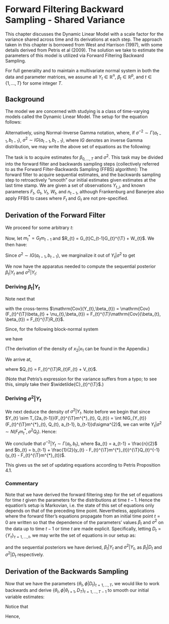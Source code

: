 # Forward Filtering Backward Sampling - Shared Variance

This chapter discusses the Dynamic Linear Model with a scale factor for the variance shared across time and its derivations at each step. The approach taken in this chapter is borrowed from West and Harrison (1997), with some details derived from Petris et al (2009). The solution we take to estimate the parameters of this model is utilized via Forward Filtering Backward Sampling.

For full generality and to maintain a multivariate normal system in both the data and parameter matrices, we assume all $Y_{t} \in \mathbb{R}^{n}$, $\beta_{t} \in \mathbb{R}^{p}$, and $t \in \{1,\ldots,T\}$ for some integer $T$.


## Background

The model we are concerned with studying is a class of time-varying models called the Dynamic Linear Model. The setup for the equation follows:

\begin{eqnarray*}
Y_{t}\vert\beta_{t}, \sigma^{2} &\sim& N(F_{t}^{\T}\beta_{t}, \sigma^{2}V_{t})\\
\beta_{t}\vert \beta_{t-1},\sigma^{2} &\sim& N(G_{t}\beta_{t-1}, \sigma^{2}W_{t})\\
\sigma^{-2} &\sim& \Gamma(a_{t-1},b_{t-1})\\
\beta_{t-1}\vert \sigma^{2} &\sim& N(m_{t-1}, \sigma^{2}C_{t-1})\\
\end{eqnarray*}

Alternatively, using Normal-Inverse Gamma notation, where, if $\sigma^{-2} \sim \Gamma(a_{t-1},b_{t-1})$, $\sigma^{2} \sim IG(a_{t-1},b_{t-1})$, where $IG$ denotes an inverse Gamma distribution, we may write the above set of equations as the following:
\begin{eqnarray*}
Y_{t},\sigma^{2}\vert \beta_{t} &\sim& NIG(F_{t}^{\T}\beta_{t}, V_{t}, a_{t-1}, b_{t-1})\\
\beta_{t},\sigma^{2}\vert \beta_{t-1} &\sim& NIG(G_{t}\beta_{t-1}, W_{t}, a_{t-1}, b_{t-1})\\
\beta_{t-1},\sigma^{2} &\sim& NIG(m_{t-1}, C_{t-1}, a_{t-1}, b_{t-1})
\end{eqnarray*}

The task is to acquire estimates for $\beta_{0,\ldots,T}$ and $\sigma^{2}$. This task may be divided into the forward filter and backwards sampling steps (collectively referred to as the Forward Filter-Backwards Sampling (FFBS) algorithm): The forward filter to acquire sequential estimates, and the backwards sampling step to retroactively "smooth" our initial estimates given estimates at the last time stamp. We are given a set of observations $Y_{t,j}$, and known parameters $F_{t}$, $G_{t}$, $V_{t}$, $W_{t}$, and $n_{t-1}$, although Frankenburg and Banerjee also apply FFBS to cases where $F_{t}$ and $G_{t}$ are not pre-specified.

## Derivation of the Forward Filter

We proceed for some arbitrary $t$:

\begin{eqnarray*}
\beta_{t} &=& G_{t}\beta_{t-1} + \omega_{t}, \omega_{t} \sim N(0, \sigma^{2}W_{t})\\
\beta_{t}\vert \sigma^{2} &\sim& N(G_{t}m_{t-1}, \sigma^{2}(G_{t}C_{t-1}G_{t}^{\T} + W_{t}))\\
\end{eqnarray*}

Now, let $m^{*}_{t} = G_{t}m_{t-1}$ and $R_{t} = G_{t}C_{t-1}G_{t}^{\T} + W_{t}$. We then have:

\begin{eqnarray*}
Y_{t} &=& F_{t}^{\T}\beta_{t} + \nu_{t}, \nu_{t}\sim N(0, \sigma^{2}V_{t})\\
Y_{t}\vert \sigma^{2} &\sim& N(F_{t}^{\T}m^{*}_{t}, \sigma^{2}(F_{t}^{\T}R_{t}F_{t} + V_{t}))
\end{eqnarray*}

Since $\sigma^{2} \sim IG(a_{t-1},b_{t-1})$, we marginalize it out of $Y_{t}\vert \sigma^{2}$ to get

\begin{eqnarray*}
Y_{t} &\sim& T_{2a_{t-1}}(F_{t}^{\T}m^{*}_{t}, \frac{b_{t-1}}{a_{t-1}}(F_{t}^{\T}R_{t}F_{t} + V_{t}))
\end{eqnarray*}

We now have the apparatus needed to compute the sequential posterior $\beta_{t}\vert Y_{t}$ and $\sigma^{2}\vert Y_{t}$:

### Deriving $\beta_{t}\vert Y_{t}$

\begin{eqnarray*}
p(\beta_{t} \vert Y_{t}, \sigma^{2}) &\propto& p(\beta_{t}, Y_{t}\vert \sigma^{2})\\
 &\propto& p(Y_{t}\vert \beta_{t},\sigma^{2})p(\beta_{t}\vert \sigma^{2})\\
 &\propto& \sigma^{-n}\exp(-\frac{1}{2\sigma^{2}}(y_{t} - F_{t}^{\T}\beta_{t})^{\T}V_{t}^{-1}(y_{t} - F_{t}^{\T}\beta_{t}))\sigma^{-p}\exp(-\frac{1}{2\sigma^{2}}(\beta_{t} - m^{*}_{t})^{\T}R_{t}^{-1}(\beta_{t} - m^{*}_{t}))\\
 &\propto& \sigma^{-(n+p)}\exp(-\frac{1}{2\sigma^{2}}[(y_{t} - F_{t}^{\T}\beta_{t})^{\T}V_{t}^{-1}(y_{t} - F_{t}^{\T}\beta_{t}) + (\beta_{t} - m^{*}_{t})^{\T}R_{t}^{-1}(\beta_{t} - m^{*}_{t})])\\
\end{eqnarray*}

Note next that
\begin{eqnarray*}
\begin{bmatrix}Y_{t}\\ \beta_{t}\end{bmatrix}\vert \sigma^{2} &\sim& N\left(\begin{bmatrix}F_{t}^{\T}m^{*}_{t}\\ m^{*}_{t}\end{bmatrix},\sigma^{2}\begin{bmatrix}F_{t}^{\T}R_{t}F_{t} + V_{t} & F_{t}^{\T}R_{t}\\
R_{t}F_{t} & R_{t}\end{bmatrix}\right)
\end{eqnarray*}

with the cross-terms $\mathrm{Cov}(Y_{t},\beta_{t}) = \mathrm{Cov}(F_{t}^{\T}\beta_{t} + \nu_{t},\beta_{t}) = F_{t}^{\T}\mathrm{Cov}(\beta_{t}, \beta_{t}) = F_{t}^{\T}R_{t}$.

Since, for the following block-normal system

\begin{eqnarray*}
\begin{bmatrix}x_{1}\\ x_{2}\end{bmatrix} &\sim& N\left(\begin{bmatrix}\mu_{1}\\ \mu_{2}\end{bmatrix}, \begin{bmatrix}\Sigma_{11} & \Sigma_{12}\\
\Sigma_{21} & \Sigma_{22}\end{bmatrix}\right)
\end{eqnarray*}

we have

\begin{eqnarray*}
x_{2}\vert x_{1} &\sim& N(\mu_{2} + \Sigma_{21}\Sigma_{11}^{-1}(x_{1} - \mu_{1}), \Sigma_{22} - \Sigma_{21}\Sigma_{11}^{-1}\Sigma_{12})
\end{eqnarray*}

(The derivation of the density of $x_{2}\vert x_{1}$ can be found in the Appendix.)

We arrive at,

\begin{eqnarray*}
\beta_{t}\vert \sigma^{2},Y_{t} &\sim& N(m_{t}^{*} + R_{t}F_{t}(F_{t}^{\T}R_{t}F_{t} + V_{t})^{-1}(Y_{t} - F_{t}^{\T}m_{t}^{*}), R_{t} - R_{t}F_{t}(F_{t}^{\T}R_{t}F_{t} + V_{t})^{-1}F_{t}^{\T}R_{t})\\
 &\sim& N(m_{t}^{*} + R_{t}F_{t}Q_{t}^{-1}(Y_{t} - F_{t}^{\T}m_{t}^{*}), R_{t} - R_{t}F_{t}Q_{t}^{-1}F_{t}^{\T}R_{t})
\end{eqnarray*}

where $Q_{t} = F_{t}^{\T}R_{t}F_{t} + V_{t}$.

(Note that Petris's expression for the variance suffers from a typo; to see this, simply take their $\widetilde{C}_{t}^{\T}$.)

### Deriving $\sigma^{2}\vert Y_{t}$

We next deduce the density of $\sigma^{2}\vert Y_{t}$. Note before we begin that since $Y_{t} \sim T_{2a_{t-1}}(F_{t}^{\T}m^{*}_{t}, Q_{t}) = \int NIG_{Y_{t}}(F_{t}^{\T}m^{*}_{t}, Q_{t}, a_{t-1}, b_{t-1})d\sigma^{2}$, we can write $Y_{t}\vert \sigma^{2} \sim N(F_{t}m^{*}_{t}, \sigma^{2}Q_{t})$. Hence:

\begin{eqnarray*}
p(\sigma^{2}\vert Y_{t}) &\propto& p(Y_{t}\vert \sigma^{2})p(\sigma^{2})\\
 &\propto& \sigma^{-n}\exp(-\frac{1}{2\sigma^{2}}(y_{t} - F_{t}^{\T}m^{*}_{t})^{\T}Q_{t}^{-1}(y_{t} - F_{t}^{\T}m^{*}_{t}))\sigma^{-2(a_{t-1} + 1)}\exp(-b_{t-1}\sigma^{-2})\\
 &\propto& \sigma^{-2(a_{t-1} + \frac{n}{2} + 1)}\exp(-\sigma^{-2}[\frac{1}{2}(y_{t} - F_{t}^{\T}m^{*}_{t})^{\T}Q_{t}^{-1}(y_{t} - F_{t}^{\T}m^{*}_{t}) + b_{t-1}])
\end{eqnarray*}

We conclude that $\sigma^{-2}\vert Y_{t} \sim \Gamma(a_{t},b_{t})$, where $a_{t} = a_{t-1} + \frac{n}{2}$ and $b_{t} = b_{t-1} + \frac{1}{2}(y_{t} - F_{t}^{\T}m^{*}_{t})^{\T}Q_{t}^{-1}(y_{t} - F_{t}^{\T}m^{*}_{t})$.

This gives us the set of updating equations according to Petris Proposition 4.1.

### Commentary

Note that we have derived the forward filtering step for the set of equations for time $t$ given the parameters for the distributions at time $t-1$. Hence the equation's setup is Markovian, i.e. the state of this set of equations only depends on that of the preceding time point. Nevertheless, applications where the forward filter's equations propagate from an initial time point $t=0$ are written so that the dependence of the parameters' values $\beta_{t}$ and $\sigma^{2}$ on the data up to time $t-1$ or time $t$ are made explicit. Specifically, letting $D_{t} = \{Y_{\tau}\}_{\tau=1,\ldots,t}$, we may write the set of equations in our setup as:

\begin{eqnarray*}
Y_{t},\sigma^{2}\vert \beta_{t},D_{t-1} &\sim& NIG(F_{t}^{\T}\beta_{t}, V_{t}, a_{t-1}, b_{t-1})\\
\beta_{t},\sigma^{2}\vert \beta_{t-1},D_{t-1} &\sim& NIG(G_{t}\beta_{t-1}, W_{t}, a_{t-1}, b_{t-1})\\
\beta_{t-1},\sigma^{2}\vert D_{t-1} &\sim& NIG(m_{t-1}, C_{t-1}, a_{t-1}, b_{t-1})
\end{eqnarray*}

and the sequential posteriors we have derived, $\beta_{t}\vert Y_{t}$ and $\sigma^{2}\vert Y_{t}$, as $\beta_{t}\vert D_{t}$ and $\sigma^{2} \vert D_{t}$ respectively.

## Derivation of the Backwards Sampling

Now that we have the parameters $\{\theta_{t},\phi\vert D_{t}\}_{t=1,\ldots,T}$, we would like to work backwards and derive $\{\theta_{t},\phi\vert \theta_{t+1}, D_{T}\}_{t=1,\ldots,T-1}$ to smooth our initial variable estimates:

<!-- TODO: Include pictoral graph here -->

\begin{eqnarray*}
p(\theta_{t}\vert \theta_{(t+1):T},\sigma^{2},D_{T}) &=& p(\theta_{t}\vert \theta_{t+1},\sigma^{2},D_{t})\\
&=& p(\theta_{t}\vert \theta_{t+1},\sigma^{2},D_{t})\\
 &=& \frac{p(\theta_{t+1}\vert \theta_{t},D_{t})p(\theta_{t}\vert D_{t})}{p(\theta_{t+1}\vert D_{t})}\\
 &\propto& p(\theta_{t+1}\vert \theta_{t},D_{t})p(\theta_{t}\vert D_{t})\\
 &\propto& \exp\left(-\frac{1}{2\sigma^{2}}\left[(\theta_{t+1} - G_{t+1}\theta_{t})^{\T}W_{t+1}^{-1}(\theta_{t+1} - G_{t+1}\theta_{t})\right.\right.\\
 &&\left.\left.+ (\theta_{t} - m_{t})^{\T}C_{t}^{-1}(\theta_{t} - m_{t})\right]\right)\\
 &\propto& \exp\left(-\frac{1}{2\sigma^{2}}\left[\theta_{t+1}^{\T}W_{t+1}^{-1}\theta_{t+1} - 2\theta_{t+1}^{\T}W_{t+1}^{-1}G_{t+1}\theta_{t} + \theta_{t}^{\T}G_{t+1}^{\T}W_{t+1}^{-1}G_{t+1}\theta_{t}\right.\right.\\
 &&\left.\left.+\theta_{t}^{\T}C_{t}^{-1}\theta_{t} - 2m_{t}^{\T}C_{t}^{-1}\theta_{t} + m_{t}^{\T}C_{t}^{-1}m_{t}\right]\right)\\
 &\propto& \exp\left(-\frac{1}{2\sigma^{2}}\left[\theta_{t}^{\T}(G_{t+1}^{\T}W_{t+1}^{-1}G_{t+1} + C_{t}^{-1})\theta_{t} - 2(C_{t}^{-1}m_{t} + G_{t+1}^{\T}W_{t+1}^{-1}\theta_{t+1})^{\T}\theta_{t}\right]\right)\\
 \theta_{t}\vert\theta_{t+1},\sigma^{2},D_{T} &\sim& N\left((G_{t+1}^{\T}W_{t+1}^{-1}G_{t+1} + C_{t}^{-1})^{-1}(C_{t}^{-1}m_{t} + G_{t+1}^{\T}W_{t+1}^{-1}\theta_{t+1}),\right.\\
 &&\left.\sigma^{-2}(G_{t+1}^{\T}W_{t+1}^{-1}G_{t+1} + C_{t}^{-1})^{-1}\right)\\
 &\sim& N\left(m_{t} - C_{t}G_{t+1}^{\T}(W_{t+1} + G_{t+1}C_{t}G_{t+1}^{\T})^{-1}G_{t+1}m_{t} + C_{t}G_{t+1}^{\T}W_{t+1}^{-1}\theta_{t+1}\right.\\
 &&\left.- C_{t}G_{t+1}^{\T}(W_{t+1} + G_{t+1}C_{t}G_{t+1}^{\T})^{-1}G_{t+1}C_{t}G_{t+1}^{\T}W_{t+1}^{-1}\theta_{t+1},\right.\\
 &&\left.C_{t} - C_{t}G_{t+1}^{\T}(W_{t+1} + G_{t+1}C_{t}G_{t+1}^{\T})^{-1}G_{t+1}C_{t}\right)\\
 &\sim& N\left(m_{t} - C_{t}G_{t+1}^{\T}R_{t+1}^{-1}G_{t+1}m_{t} + C_{t}G_{t+1}^{\T}W_{t+1}^{-1}\theta_{t+1}\right.\\
 &&\left. - C_{t}G_{t+1}^{\T}R_{t+1}^{-1}G_{t+1}C_{t}G_{t+1}^{\T}W_{t+1}^{-1}\theta_{t+1},\right.\\
 &&\left.C_{t} - C_{t}G_{t+1}^{\T}R_{t+1}^{-1}G_{t+1}C_{t}\right)\\
\end{eqnarray*}

Notice that
\begin{eqnarray*}
C_{t}G_{t+1}^{\T}R_{t+1}^{-1}G_{t+1}C_{t}G_{t+1}^{\T}W_{t+1}^{-1}\theta_{t+1} &=& C_{t}G_{t+1}^{\T}R_{t+1}^{-1}(G_{t+1}C_{t}G_{t+1}^{\T} + W_{t+1} - W_{t+1})W_{t+1}^{-1}\theta_{t+1}\\
 &=& C_{t}G_{t+1}^{\T}R_{t+1}^{-1}(R_{t+1} - W_{t+1})W_{t+1}^{-1}\theta_{t+1}\\
 &=& C_{t}G_{t+1}^{\T}W_{t+1}^{-1}\theta_{t+1} - C_{t}G_{t+1}^{\T}R_{t+1}^{-1}\theta_{t+1}
\end{eqnarray*}

Hence,
\begin{eqnarray*}
\theta_{t}\vert\theta_{t+1},\sigma^{2},D_{T} &\sim& N\left(m_{t} - C_{t}G_{t+1}^{\T}R_{t+1}^{-1}G_{t+1}m_{t} + C_{t}G_{t+1}^{\T}W_{t+1}^{-1}\theta_{t+1}\right.\\
 &&\left. - C_{t}G_{t+1}^{\T}W_{t+1}^{-1}\theta_{t+1} + C_{t}G_{t+1}^{\T}R_{t+1}^{-1}\theta_{t+1},\right.\\
 &&\left.C_{t} - C_{t}G_{t+1}^{\T}R_{t+1}^{-1}G_{t+1}C_{t}\right)\\
 &\sim& N(m_{t} + C_{t}G_{t+1}^{\T}R_{t+1}^{-1}(\theta_{t+1} - a_{t+1}), C_{t} - C_{t}G_{t+1}^{\T}R_{t+1}^{-1}G_{t+1}C_{t})
\end{eqnarray*}




